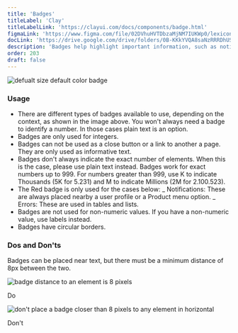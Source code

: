 ```yaml
---
title: 'Badges'
titleLabel: 'Clay'
titleLabelLink: 'https://clayui.com/docs/components/badge.html'
figmaLink: 'https://www.figma.com/file/02DVhuHVTDbzaMjNM7IUKWp0/lexicon?node-id=6012%3A45959'
docLink: 'https://drive.google.com/drive/folders/0B-KKkYVQA8saNzRRRDhUSlhRR0k?usp=sharing'
description: 'Badges help highlight important information, such as notifications or new and unread messages.'
order: 203
draft: false
---
```



![defualt size default color badge](./images/badges-1.png)

### Usage

-   There are different types of badges available to use, depending on the context, as shown in the image above. You won't always need a badge to identify a number. In those cases plain text is an option.
-   Badges are only used for integers.
-   Badges can not be used as a close button or a link to another a page. They are only used as informative text.
-   Badges don't always indicate the exact number of elements. When this is the case, please use plain text instead. Badges work for exact numbers up to 999. For numbers greater than 999, use K to indicate Thousands (5K for 5.231) and M to indicate Millions (2M for 2.100.523).
-   The Red badge is only used for the cases below:
    _ Notifications: These are always placed nearby a user profile or a Product menu option.
    _ Errors: These are used in tables and lists.
-   Badges are not used for non-numeric values. If you have a non-numeric value, use labels instead.
-   Badges have circular borders.

### Dos and Don'ts

Badges can be placed near text, but there must be a minimum distance of 8px between the two.

<Grid variant='smallCards' >
	<Box>
		<div class="image-container">
			<img
				src="/images/lexicon/badges-2.png"
				alt="badge distance to an element is 8 pixels"
			/>
		</div>
		<p class="do">Do</p>
	</Box>
	<Box>
		<div class="image-container">
			<img
				src="/images/lexicon/badges-3.png"
				alt="don't place a badge closer than 8 pixels to any element in horizontal"
			/>
		</div>
		<p class="dont">Don't</p>
	</Box>
</Grid>
